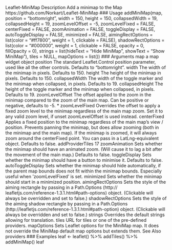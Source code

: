 
Leaflet-MiniMap
Description
Add a minimap to the Map https://github.com/Norkart/Leaflet-MiniMap
### Usage
addMiniMap(map, position = "bottomright", width = 150, height = 150,
collapsedWidth = 19, collapsedHeight = 19, zoomLevelOffset = -5,
zoomLevelFixed = FALSE, centerFixed = FALSE, zoomAnimation = FALSE,
toggleDisplay = FALSE, autoToggleDisplay = FALSE,
minimized = FALSE, aimingRectOptions = list(color = "#ff7800", weight
= 1, clickable = FALSE), shadowRectOptions = list(color = "#000000",
weight = 1, clickable = FALSE, opacity = 0, fillOpacity = 0),
strings = list(hideText = "Hide MiniMap", showText = "Show MiniMap"),
tiles = NULL, mapOptions = list())
### Arguments
map a map widget object
position The standard Leaflet.Control position parameter, used like all the other controls.
Defaults to "bottomright".
width The width of the minimap in pixels. Defaults to 150.
height The height of the minimap in pixels. Defaults to 150.
collapsedWidth The width of the toggle marker and the minimap when collapsed, in pixels.
Defaults to 19.
collapsedHeight
The height of the toggle marker and the minimap when collapsed, in pixels.
Defaults to 19.
zoomLevelOffset
The offset applied to the zoom in the minimap compared to the zoom of the
main map. Can be positive or negative, defaults to -5.
* zoomLevelFixed Overrides the offset to apply a fixed zoom level to the minimap regardless of
the main map zoom. Set it to any valid zoom level, if unset zoomLevelOffset is
used instead.
centerFixed Applies a fixed position to the minimap regardless of the main map’s view /
position. Prevents panning the minimap, but does allow zooming (both in the
minimap and the main map). If the minimap is zoomed, it will always zoom
around the centerFixed point. You can pass in a LatLng-equivalent object. Defaults
to false.
addProviderTiles 17
zoomAnimation Sets whether the minimap should have an animated zoom. (Will cause it to lag
a bit after the movement of the main map.) Defaults to false.
toggleDisplay Sets whether the minimap should have a button to minimise it. Defaults to false.
autoToggleDisplay
Sets whether the minimap should hide automatically, if the parent map bounds
does not fit within the minimap bounds. Especially useful when ’zoomLevelFixed’
is set.
minimized Sets whether the minimap should start in a minimized position.
aimingRectOptions
Sets the style of the aiming rectangle by passing in a Path.Options (http://
leafletjs.com/reference-1.3.1.html#path-options) object. (Clickable
will always be overridden and set to false.)
shadowRectOptions
Sets the style of the aiming shadow rectangle by passing in a Path.Options
(http://leafletjs.com/reference-1.3.1.html#path-option) object. (Clickable
will always be overridden and set to false.)
strings Overrides the default strings allowing for translation.
tiles URL for tiles or one of the pre-defined providers.
mapOptions Sets Leaflet options for the MiniMap map. It does not override the MiniMap
default map options but extends them.
See Also
providers
### Examples
leaf <- leaflet() %>%
addTiles() %>%
addMiniMap()
leaf
